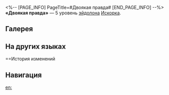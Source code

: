 <%-- [PAGE_INFO]
PageTitle=#Двоякая правда#
[END_PAGE_INFO] --%>
{{Эйдолон Инфобокс
|Название         = Двоякая правда
|Изображение      = Эйдолон Двоякая правда.png
|Персонаж         = Искорка
|Уровень          = 5
|Длительность     = 
|Описание         = Уровень сверхспособности повышается на 2, максимальный уровень - 15. Уровень таланта повышается на 2, максимальный уровень - 15.
|Свойство1        = 
|Масштабирование1 = 
}}
'''«Двоякая правда»''' — 5 уровень [[эйдолон]]а [[Искорка]].

==Галерея==
{{Галерея|position=left|captionalign=center
|Персонаж Искорка Эйдолон 5.png|Осколок Эйдолона
}}

==На других языках==
{{На других языках
|en   = Parallax Truth
|zhs  = 双面真相
|zht  = 雙面真相
|ja   = {{Rubi|裏表|うらおもて}}の{{Rubi|真相|しんそう}}
|ko   = 양면의 진실
|es   = Verdad de dos caras
|fr   = Vérité aux deux visages
|ru   = Двоякая правда
|th   = Parallax Truth
|vi   = Chân Tướng Hai Mặt
|de   = Zweigesichtige Wahrheit
|id   = Parallax Truth
|pt   = Verdade Paraláctica
}}

==История изменений
{{История изменений|3.5}}

==Навигация==
{{Навык Навбокс|Искорка}}

[[en:]]